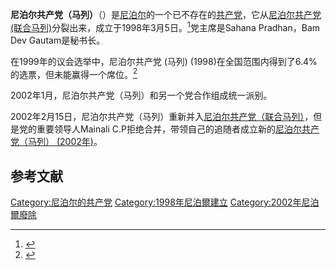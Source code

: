 {{Other uses|尼泊尔共产主义政党列表}}
{{Infobox Political Party
|leader1_title= |leader1_name= |leader2_title= |leader2_name= |leader3_title= |leader3_name= 
|名字       = 尼泊尔共产党（马列）
|原文名     = Communist Party of Nepal (Marxist–Leninist) 
|党代表色   = red
|图像       = <!-- 须加[[File:图像名|200px]] -->
|图像说明   = 
|所在国家或地区= {{NPL}}
|党首       = 
|总裁       = 
|主席       = Sahana Pradhan
|总书记     = 
|第一书记   = 
|秘书长     = Bam Dev Gautam
|主席团     = 
|书记       = 
|发言人     = 
|创始人     = 
|建立       = 1998年
|解散       = 2002年
|兼并       = 
|分裂       = [[尼泊尔共产党（联合马列）|尼泊尔共产党（联合马列）]]
|前身       = 
|并入       = [[尼泊尔共产党（联合马列）|尼泊尔共产党（联合马列）]]
|继承       = 
|总部       = 
|党报       = 
|青年组织   = 
|党员数目   = 
|统计日期   = 
|意识形态   = [[共产主义|共产主义]]<br>[[马克思列宁主义|马克思列宁主义]]
|政治立场   = [[左翼|左翼]]
|宗教信仰   = 
|国内组织   = 
|国际组织   = 
|欧洲组织   = 
|欧洲议会党团= 
|seats1_title= <!-- 议会名字 -->
|seats1      = <!-- 议会席位，如250席位中有3个席位：{{Infobox political party/seats|3|250|hex=red}} -->
|官方色彩   = <!--示例：[[紫色|紫色]]和[[金色|金色]] {{Color box|#232176}}{{Color box|#E2AF2D}} -->
|官方网站   = <!-- {{URL| }}  -->
|宣传口号   = 
|国家       = 尼泊尔
|脚注       = 
}}
'''尼泊尔共产党（马列）'''（{{lang-en|Communist Party of Nepal (Marxist–Leninist)}}）是[[尼泊尔|尼泊尔]]的一个已不存在的[[共产党|共产党]]，它从[[尼泊尔共产党_(联合马列)|尼泊尔共产党 (联合马列)]]分裂出来，成立于1998年3月5日。<ref>{{cite web|title=CPN-ML central committee meets|url=http://www.nepalnews.com.np/archive/2001/october/arc278.htm|work=Nepalnews.com|publisher=Mercantile Communications Pvt. Ltd.|accessdate=4 March 2012|archiveurl=https://web.archive.org/web/20041102055037/http://www.nepalnews.com.np/archive/2001/october/arc278.htm|archivedate=2004年11月2日|date=10 October 2001|deadurl=yes}}</ref>党主席是Sahana Pradhan，Bam Dev Gautam是秘书长。

在1999年的议会选举中，尼泊尔共产党 (马列) (1998)在全国范围内得到了6.4%的选票，但未能赢得一个席位。<ref>{{cite web|title=Main Event of the Year :    Formation and Dissolution of Political Parties in Nepal|url=http://www.hri.ca/partners/insec/Yb1999/Annex_2.shtml|publisher=Human Rights Internet|accessdate=4 March 2012|archiveurl=https://web.archive.org/web/20050220050940/http://www.hri.ca/partners/insec/Yb1999/Annex_2.shtml|archivedate=2005年2月20日|deadurl=yes}}</ref> 

2002年1月，尼泊尔共产党（马列）和另一个党合作组成统一派别。

2002年2月15日，尼泊尔共产党（马列）重新并入[[尼泊尔共产党（联合马列）|尼泊尔共产党（联合马列）]]，但是党的重要领导人Mainali C.P拒绝合并，带领自己的追随者成立新的[[尼泊尔共产党（马列）_(2002年)|尼泊尔共产党（马列） (2002年)]]。

==参考文献==
{{reflist}}

{{尼泊尔的共产党}}

[[Category:尼泊尔的共产党|Category:尼泊尔的共产党]]
[[Category:1998年尼泊爾建立|Category:1998年尼泊爾建立]]
[[Category:2002年尼泊爾廢除|Category:2002年尼泊爾廢除]]